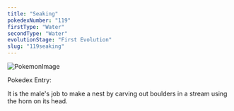 ```yaml
---
title: "Seaking"
pokedexNumber: "119"
firstType: "Water"
secondType: "Water"
evolutionStage: "First Evolution"
slug: "119seaking"
---
```


![PokemonImage](https://archives.bulbagarden.net/media/upload/thumb/7/76/0119Seaking.png/140px-0119Seaking.png)

Pokedex Entry:

It is the male's job to make a nest by carving out boulders in a stream using the horn on its head.
